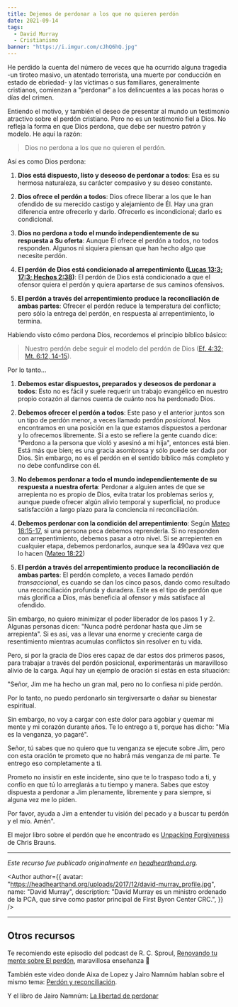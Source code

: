 ```yaml
---
title: Dejemos de perdonar a los que no quieren perdón
date: 2021-09-14
tags:
  - David Murray
  - Cristianismo
banner: "https://i.imgur.com/cJhQ6hQ.jpg"
---
```



He perdido la cuenta del número de veces que ha ocurrido alguna tragedia -un tiroteo masivo, un atentado terrorista, una muerte por conducción en estado de ebriedad- y las víctimas o sus familiares, generalmente cristianos, comienzan a "perdonar" a los delincuentes a las pocas horas o días del crimen.

Entiendo el motivo, y también el deseo de presentar al mundo un testimonio atractivo sobre el perdón cristiano. Pero no es un testimonio fiel a Dios. No refleja la forma en que Dios perdona, que debe ser nuestro patrón y modelo. He aquí la razón:

> Dios no perdona a los que no quieren el perdón.

Así es como Dios perdona:

1. **Dios está dispuesto, listo y deseoso de perdonar a todos**: Esa es su hermosa naturaleza, su carácter compasivo y su deseo constante.

2. **Dios ofrece el perdón a todos**: Dios ofrece liberar a los que le han ofendido de su merecido castigo y alejamiento de Él. Hay una gran diferencia entre ofrecerlo y darlo. Ofrecerlo es incondicional; darlo es condicional.

3. **Dios no perdona a todo el mundo independientemente de su respuesta a Su oferta**: Aunque Él ofrece el perdón a todos, no todos responden. Algunos ni siquiera piensan que han hecho algo que necesite perdón.

4. **El perdón de Dios está condicionado al arrepentimiento ([Lucas 13:3; 17:3; Hechos 2:38](https://www.biblegateway.com/passage/?search=Lucas+13%3A3%3B+17%3A3%3B+Hechos+2%3A38&version=NBLA))**: El perdón de Dios está condicionado a que el ofensor quiera el perdón y quiera apartarse de sus caminos ofensivos.

5. **El perdón a través del arrepentimiento produce la reconciliación de ambas partes**: Ofrecer el perdón reduce la temperatura del conflicto; pero sólo la entrega del perdón, en respuesta al arrepentimiento, lo termina.

Habiendo visto cómo perdona Dios, recordemos el principio bíblico básico:

> Nuestro perdón debe seguir el modelo del perdón de Dios ([Ef. 4:32; Mt. 6:12, 14-15](https://www.biblegateway.com/passage/?search=Efesios+4%3A32%3B+Mateo+6%3A12%2C+14-15&version=NBLA)).

Por lo tanto...

1. **Debemos estar dispuestos, preparados y deseosos de perdonar a todos**: Esto no es fácil y suele requerir un trabajo evangélico en nuestro propio corazón al darnos cuenta de cuánto nos ha perdonado Dios.

2. **Debemos ofrecer el perdón a todos**: Este paso y el anterior juntos son un tipo de perdón menor, a veces llamado perdón _posicional_. Nos encontramos en una posición en la que estamos dispuestos a perdonar y lo ofrecemos libremente. Si a esto se refiere la gente cuando dice: "Perdono a la persona que violó y asesinó a mi hija", entonces está bien. Está más que bien; es una gracia asombrosa y sólo puede ser dada por Dios. Sin embargo, no es el perdón en el sentido bíblico más completo y no debe confundirse con él.

3. **No debemos perdonar a todo el mundo independientemente de su respuesta a nuestra oferta**: Perdonar a alguien antes de que se arrepienta no es propio de Dios, evita tratar los problemas serios y, aunque puede ofrecer algún alivio temporal y superficial, no produce satisfacción a largo plazo para la conciencia ni reconciliación.

4. **Debemos perdonar con la condición del arrepentimiento**: Según [Mateo 18:15-17](https://www.biblegateway.com/passage/?search=Mateo+18%3A15-17&version=NBLA), si una persona peca debemos reprenderla. Si no responden con arrepentimiento, debemos pasar a otro nivel. Si se arrepienten en cualquier etapa, debemos perdonarlos, aunque sea la 490ava vez que lo hacen ([Mateo 18:22](https://www.biblegateway.com/passage/?search=Mateo+18%3A22&version=NBLA))

5. **El perdón a través del arrepentimiento produce la reconciliación de ambas partes**: El perdón completo, a veces llamado perdón _transaccional_, es cuando se dan los cinco pasos, dando como resultado una reconciliación profunda y duradera. Este es el tipo de perdón que más glorifica a Dios, más beneficia al ofensor y más satisface al ofendido.

Sin embargo, no quiero minimizar el poder liberador de los pasos 1 y 2. Algunas personas dicen: "Nunca podré perdonar hasta que Jim se arrepienta". Si es así, vas a llevar una enorme y creciente carga de resentimiento mientras acumulas conflictos sin resolver en tu vida.

Pero, si por la gracia de Dios eres capaz de dar estos dos primeros pasos, para trabajar a través del perdón posicional, experimentarás un maravilloso alivio de la carga. Aquí hay un ejemplo de oración si estás en esta situación:

"Señor, Jim me ha hecho un gran mal, pero no lo confiesa ni pide perdón.

Por lo tanto, no puedo perdonarlo sin tergiversarte o dañar su bienestar espiritual.

Sin embargo, no voy a cargar con este dolor para agobiar y quemar mi mente y mi corazón durante años. Te lo entrego a ti, porque has dicho: "Mía es la venganza, yo pagaré".

Señor, tú sabes que no quiero que tu venganza se ejecute sobre Jim, pero con esta oración te prometo que no habrá más venganza de mi parte. Te entrego eso completamente a ti.

Prometo no insistir en este incidente, sino que te lo traspaso todo a ti, y confío en que tú lo arreglarás a tu tiempo y manera. Sabes que estoy dispuesta a perdonar a Jim plenamente, libremente y para siempre, si alguna vez me lo piden.

Por favor, ayuda a Jim a entender tu visión del pecado y a buscar tu perdón y el mío. Amén".

El mejor libro sobre el perdón que he encontrado es [Unpacking Forgiveness][] de Chris Brauns.

---

_Este recurso fue publicado originalmente en [headhearthand.org][]._

<Author
  author={{
    avatar:
      "https://headhearthand.org/uploads/2017/12/david-murray_profile.jpg",
    name: "David Murray",
    description:
      "David Murray es un ministro ordenado de la PCA, que sirve como pastor principal de First Byron Center CRC.",
  }}
/>

---

## Otros recursos

Te recomiendo este episodio del podcast de R. C. Sproul, [Renovando tu mente sobre El perdón][], maravillosa enseñanza 💯

También este video donde Aixa de Lopez y Jairo Namnúm hablan sobre el mismo tema: [Perdón y reconciliación][].

Y el libro de Jairo Namnúm: [La libertad de perdonar][]

[renovando tu mente sobre el perdón]: https://es.ligonier.org/RTM/el-perdon/
[perdón y reconciliación]: https://www.instagram.com/tv/CGwBEmTFg2V/
[la libertad de perdonar]: https://www.bhpublishinggroup.com/products/la-libertad-de-perdonar/
[unpacking forgiveness]: https://www.amazon.com/dp/B001FA0VK8/ref=cm_sw_em_r_mt_dp_9XC41DA4NR2ENBPC1E8B
[headhearthand.org]: https://headhearthand.org/blog/2014/04/07/please-stop-forgiving-those-who-dont-want-forgiveness/
